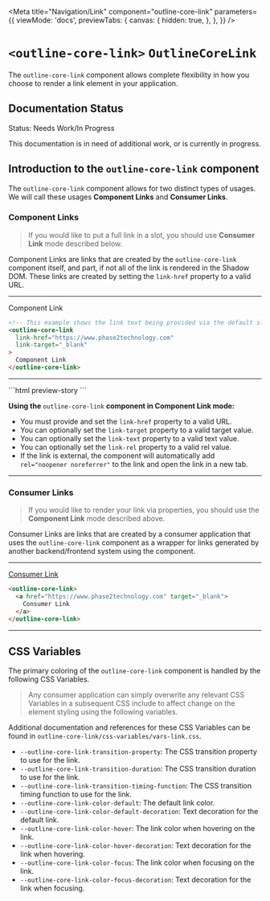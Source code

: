 


<Meta
  title="Navigation/Link"
  component="outline-core-link"
  parameters={{
    viewMode: 'docs',
    previewTabs: {
      canvas: {
        hidden: true,
      },
    },
  }}
/>

# `<outline-core-link>` `OutlineCoreLink`

The `outline-core-link` component allows complete flexibility in how you choose to render a link element in your application.

## Documentation Status

<outline-alert status="warning" size="large">
  <span slot="header">Status: Needs Work/In Progress</span>
  <p>
    This documentation is in need of additional work, or is currently in progress.
  </p>
</outline-alert>

## Introduction to the `outline-core-link` component

The `outline-core-link` component allows for two distinct types of usages. 
We will call these usages **Component Links** and **Consumer Links**.

### Component Links

> If you would like to put a full link in a slot, you should use **Consumer Link** mode described below.

Component Links are links that are created by the `outline-core-link` component itself, and part, if not all of the link is rendered in the Shadow DOM.
These links are created by setting the `link-href` property to a valid URL.

---
<p><outline-core-link link-href="https://www.phase2technology.com" link-target="_blank">Component Link</outline-core-link></p>

```html preview-story
<!-- This example shows the link text being provided via the default slot -->
<outline-core-link 
  link-href="https://www.phase2technology.com" 
  link-target="_blank"
>
  Component Link
</outline-core-link>
```

---

<p><outline-core-link link-href="https://www.phase2technology.com" link-target="_blank" link-text="Component Link"></outline-core-link></p>
```html preview-story
<!-- This example shows the link text being provided via the link-text property -->
<outline-core-link 
  link-href="https://www.phase2technology.com" 
  link-target="_blank" 
  link-text="Component Link"
>
</outline-core-link>
```

**Using the** `outline-core-link` **component in Component Link mode:**

- You must provide and set the `link-href` property to a valid URL.
- You can optionally set the `link-target` property to a valid target value.
- You can optionally set the `link-text` property to a valid text value.
- You can optionally set the `link-rel` property to a valid rel value.
- If the link is external, the component will automatically add `rel="noopener noreferrer"` to the link and open the link in a new tab. 

---

### Consumer Links

> If you would like to render your link via properties, you should use the **Component Link** mode described above.

Consumer Links are links that are created by a consumer application that uses the `outline-core-link` component as a wrapper for links generated by another backend/frontend system using the component.

---
<p>
  <outline-core-link><a href="https://www.phase2technology.com" class="sb-unstyled" target="_blank">Consumer Link</a></outline-core-link>
</p>

```html preview-story
<outline-core-link>
  <a href="https://www.phase2technology.com" target="_blank">
    Consumer Link
  </a>
</outline-core-link>
```
---

## CSS Variables

The primary coloring of the `outline-core-link` component is handled by the following CSS Variables.

> Any consumer application can simply overwrite any relevant CSS Variables in a subsequent CSS include to affect change on the element styling using the following variables.

Additional documentation and references for these CSS Variables can be found in `outline-core-link/css-variables/vars-link.css`.

- `--outline-core-link-transition-property`: The CSS transition property to use for the link.
- `--outline-core-link-transition-duration`: The CSS transition duration to use for the link.
- `--outline-core-link-transition-timing-function`: The CSS transition timing function to use for the link.
- `--outline-core-link-color-default`: The default link color.
- `--outline-core-link-color-default-decoration`: Text decoration for the default link.
- `--outline-core-link-color-hover`: The link color when hovering on the link.
- `--outline-core-link-color-hover-decoration`: Text decoration for the link when hovering.
- `--outline-core-link-color-focus`: The link color when focusing on the link.
- `--outline-core-link-color-focus-decoration`: Text decoration for the link when focusing.
